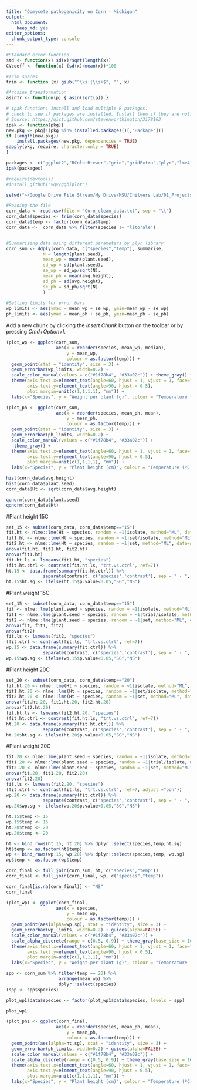 ```yaml
---
title: "Oomycete pathogenicity on Corn - Michigan"
output:
  html_document:
    keep_md: yes
editor_options:
  chunk_output_type: console
---
```


```r
#Standard error function
std <- function(x) sd(x)/sqrt(length(x))
CVcoeff <- function(x) (sd(x)/mean(x))*100

#Trim spaces
trim <- function (x) gsub("^\\s+|\\s+$", "", x)

#Arcsine transformation
asinTr <- function(p) { asin(sqrt(p)) }

# ipak function: install and load multiple R packages.
# check to see if packages are installed. Install them if they are not, then load them into the R session.
# Source: https://gist.github.com/stevenworthington/3178163
ipak <- function(pkg){
new.pkg <- pkg[!(pkg %in% installed.packages()[,"Package"])]
if (length(new.pkg)) 
    install.packages(new.pkg, dependencies = TRUE)
sapply(pkg, require, character.only = TRUE)
}

packages <- c("ggplot2","RColorBrewer","grid","gridExtra","plyr","lme4","lsmeans","knitr","tidyr","dplyr", "MASS", "magrittr", "reshape2", "FactoMineR", "cowplot","stringr")
ipak(packages)

#require(devtools)
#install_github('vqv/ggbiplot')

setwd("~/Google Drive File Stream/My Drive/MSU/Chilvers Lab/01_Projects/11_Corn_michigan/Pathogenicity/")

```


```r

#Reading the file
corn_data <- read.csv(file = "Corn_clean_data.txt", sep = "\t")
corn_data$species <- trim(corn_data$species)
corn_data$temp <- factor(corn_data$temp)
corn_data <-  corn_data %>% filter(species != "litorale")


#Summarizing data using different parameters by plyr library
corn_sum <- ddply(corn_data, c("species","temp"), summarise,
              N = length(plant.seed),
              mean_wp = mean(plant.seed), 
              sd_wp = sd(plant.seed),
              se_wp = sd_wp/sqrt(N),
              mean_ph = mean(avg.height), 
              sd_ph = sd(avg.height),
              se_ph = sd_ph/sqrt(N)
              )
  
#Setting limits for error bars
wp_limits <- aes(ymax = mean_wp + se_wp, ymin=mean_wp - se_wp)
ph_limits <- aes(ymax = mean_ph + se_ph, ymin=mean_ph - se_ph)
```

Add a new chunk by clicking the *Insert Chunk* button on the toolbar or by pressing *Cmd+Option+I*.

```r
(plot_wp <- ggplot(corn_sum, 
                   aes(x = reorder(species, mean_wp, median), 
                       y = mean_wp, 
                       colour = as.factor(temp))) +
  geom_point(stat = "identity", size = 3) +
  geom_errorbar(wp_limits, width=0.2) + 
  scale_color_manual(values = c("#1f78b4", "#33a02c")) + theme_gray() +
  theme(axis.text.x=element_text(angle=60, hjust = 1, vjust = 1, face="italic"), 
        axis.text.y=element_text(angle=90, hjust = 0.5), 
        plot.margin=unit(c(1,1,1,1), "mm")) +
  labs(x="Species", y = "Weight per plant (g)", colour = "Temperature (ºC)"))
```




```r
(plot_ph <- ggplot(corn_sum, 
                   aes(x = reorder(species, mean_ph, mean), 
                       y = mean_ph, 
                       colour = as.factor(temp))) +
  geom_point(stat = "identity", size = 3) +
  geom_errorbar(ph_limits, width=0.2) + 
  scale_color_manual(values = c("#1f78b4", "#33a02c")) + 
   theme_gray() +
  theme(axis.text.x=element_text(angle=60, hjust = 1, vjust = 1, face="italic"), 
        axis.text.y=element_text(angle=90, hjust = 0.5), 
        plot.margin=unit(c(1,1,1,1), "mm")) +
  labs(x="Species", y = "Plant height (cm)", colour = "Temperature (ºC)"))
```

```r
hist(corn_data$avg.height)
hist(corn_data$plant.seed)
corn_data$Ht <- sqrt(corn_data$avg.height)

qqnorm(corn_data$plant.seed)
qqnorm(corn_data$Ht)
```
#Plant height 15C

```r
set_15 <- subset(corn_data, corn_data$temp=="15")
fit.ht <- nlme::lme(Ht ~ species, random = ~1|isolate, method="ML", data=set_15)
fit1.ht <- nlme::lme(Ht ~ species, random = ~1|set/isolate, method="ML", data=set_15)
fit2.ht <- nlme::lme(Ht ~ species, random = ~1|set, method="ML", data=set_15)
anova(fit.ht, fit1.ht, fit2.ht)
anova(fit1.ht)
fit.ht.ls <- lsmeans(fit1.ht, "species")
(fit.ht.ctrl <- contrast(fit.ht.ls, "trt.vs.ctrl", ref=7))
ht.15 <- data.frame(summary(fit.ht.ctrl)) %>% 
              separate(contrast, c('species','contrast'), sep = " - ", remove = TRUE)
ht.15$ht.sg <- ifelse(ht.15$p.value<0.05,"SG","NS")

```

#Plant weight 15C
```r
set_15 <- subset(corn_data, corn_data$temp=="15")
fit <- nlme::lme(plant.seed ~ species, random = ~1|isolate, method="ML", data=set_15)
fit1 <- nlme::lme(plant.seed ~ species, random = ~1|trial/isolate, method="ML", data=set_15)
fit2 <- nlme::lme(plant.seed ~ species, random = ~1|set, method="ML", data=set_15)
anova(fit, fit1, fit2)
anova(fit2)
fit.ls <- lsmeans(fit2, "species")
(fit.ctrl <- contrast(fit.ls, "trt.vs.ctrl", ref=7))
wp.15 <- data.frame(summary(fit.ctrl)) %>% 
              separate(contrast, c('species','contrast'), sep = " - ", remove = TRUE)
wp.15$wp.sg <- ifelse(wp.15$p.value<0.05,"SG","NS")
```

#Plant height 20C

```r
set_20 <- subset(corn_data, corn_data$temp=="20")
fit.ht.20 <- nlme::lme(Ht ~ species, random = ~1|isolate, method="ML", data=set_20)
fit1.ht.20 <- nlme::lme(Ht ~ species, random = ~1|set/isolate, method="ML", data=set_20)
fit2.ht.20 <- nlme::lme(Ht ~ species, random = ~1|set, method="ML", data=set_20)
anova(fit.ht.20, fit1.ht.20, fit2.ht.20)
anova(fit2.ht.20)
fit.ht.ls <- lsmeans(fit2.ht.20, "species")
(fit.ht.ctrl <- contrast(fit.ht.ls, "trt.vs.ctrl", ref=7))
ht.20 <- data.frame(summary(fit.ht.ctrl)) %>% 
              separate(contrast, c('species','contrast'), sep = " - ", remove = TRUE)
ht.20$ht.sg <- ifelse(ht.20$p.value<0.05,"SG","NS")
```

#Plant weight 20C

```r
fit.20 <- nlme::lme(plant.seed ~ species, random = ~1|isolate, method="ML", data=set_20)
fit1.20 <- nlme::lme(plant.seed ~ species, random = ~1|trial/isolate, method="ML", data=set_20)
fit2.20 <- nlme::lme(plant.seed ~ species, random = ~1|set, method="ML", data=set_20)
anova(fit.20, fit1.20, fit2.20)
anova(fit2.20)
fit.ls <- lsmeans(fit2.20, "species")
(fit.ctrl <- contrast(fit.ls, "trt.vs.ctrl", ref=7, adjust ="bon"))
wp.20 <- data.frame(summary(fit.ctrl)) %>% 
              separate(contrast, c('species','contrast'), sep = " - ", remove = TRUE)
wp.20$wp.sg <- ifelse(wp.20$p.value<0.05,"SG","NS")
```

```r
ht.15$temp <- 15
wp.15$temp <- 15
ht.20$temp <- 20
wp.20$temp <- 20

ht <- bind_rows(ht.15, ht.20) %>% dplyr::select(species,temp,ht.sg)
ht$temp <- as.factor(ht$temp)
wp <- bind_rows(wp.15, wp.20) %>% dplyr::select(species,temp, wp.sg)
wp$temp <- as.factor(wp$temp)

corn_final <- full_join(corn_sum, ht, c("species","temp"))
corn_final <- full_join(corn_final, wp, c("species","temp"))

corn_final[is.na(corn_final)] <- "NS"
corn_final
```

```r

(plot_wp1 <- ggplot(corn_final, 
                   aes(x = species, 
                       y = mean_wp, 
                       colour = as.factor(temp))) +
  geom_point(aes(alpha=wp.sg), stat = "identity", size = 3) +
  geom_errorbar(wp_limits, width=0.2) + guides(alpha=FALSE) +
  scale_color_manual(values = c("#1f78b4", "#33a02c")) + 
  scale_alpha_discrete(range = c(0.5, 0.9)) + theme_gray(base_size = 16) +
  theme(axis.text.x=element_text(angle=60, hjust = 1, vjust = 1, face="italic"), 
        axis.text.y=element_text(angle=90, hjust = 0.5), 
        plot.margin=unit(c(1,1,1,1), "mm")) +
  labs(x="Species", y = "Weight per plant (g)", colour = "Temperature (ºC)"))

spp <- corn_sum %>% filter(temp == 20) %>% 
                    arrange(mean_wp) %>% 
                    dplyr::select(species)
(spp <- spp$species)

plot_wp1$data$species <- factor(plot_wp1$data$species, levels = spp)

plot_wp1
```


```r
(plot_ph1 <- ggplot(corn_final, 
                   aes(x = reorder(species, mean_ph, mean), 
                       y = mean_ph, 
                       colour = as.factor(temp))) +
  geom_point(aes(alpha=ht.sg), stat = "identity", size = 3) +
  geom_errorbar(ph_limits, width=0.2) + guides(alpha=FALSE) +
  scale_color_manual(values = c("#1f78b4", "#33a02c")) + 
  scale_alpha_discrete(range = c(0.5, 0.9)) + theme_gray(base_size = 16) +
  theme(axis.text.x=element_text(angle=60, hjust = 1, vjust = 1, face="italic"), 
        axis.text.y=element_text(angle=90, hjust = 0.5), 
        plot.margin=unit(c(1,1,1,1), "mm")) +
  labs(x="Species", y = "Plant height (cm)", colour = "Temperature (ºC)"))
```

